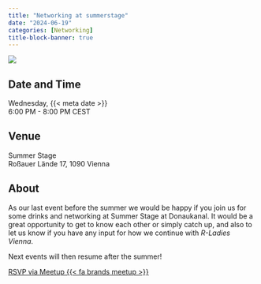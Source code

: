 ```yaml
---
title: "Networking at summerstage"
date: "2024-06-19"
categories: [Networking]
title-block-banner: true
---
```


![](202406.png){fig-alt="Flyer for the R-Ladies Vienna June 2024 event. All information described is availablein the main text below."}

## Date and Time

Wednesday, {{< meta date >}}  
6:00 PM - 8:00 PM CEST

## Venue

Summer Stage  
Roßauer Lände 17, 1090 Vienna

## About

As our last event before the summer we would be happy if you join us for some drinks and networking at Summer Stage at Donaukanal. It would be a great opportunity to get to know each other or simply catch up, and also to let us know if you have any input for how we continue with *R-Ladies Vienna*.

Next events will then resume after the summer!

[RSVP via Meetup {{< fa brands meetup >}}](https://www.meetup.com/rladies-vienna/events/301637085){.btn .btn-outline-primary .rsvp}
